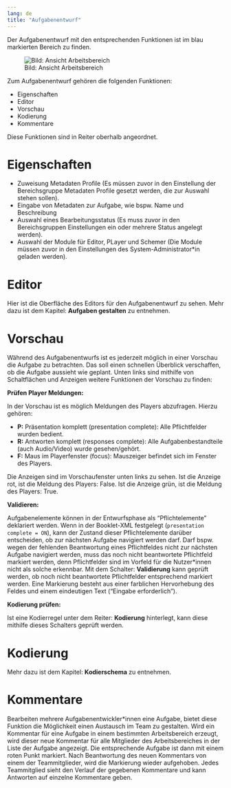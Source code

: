 ```yaml
---
lang: de
title: "Aufgabenentwurf"
---
```


Der Aufgabenentwurf mit den entsprechenden Funktionen ist im blau markierten Bereich zu finden.

![Bild: Ansicht Arbeitsbereich](Ansicht_Arbeitsbereich.png)

Zum Aufgabenentwurf gehören die folgenden Funktionen:

* Eigenschaften
* Editor
* Vorschau
* Kodierung
* Kommentare

Diese Funktionen sind in Reiter oberhalb angeordnet.

# Eigenschaften

* Zuweisung Metadaten Profile (Es müssen zuvor in den Einstellung der Bereichsgruppe Metadaten Profile gesetzt werden, die zur Auswahl stehen sollen).
* Eingabe von Metadaten zur Aufgabe, wie bspw. Name und Beschreibung
* Auswahl eines Bearbeitungsstatus (Es muss zuvor in den Bereichsgruppen Einstellungen ein oder mehrere Status angelegt werden).
* Auswahl der Module für Editor, PLayer und Schemer (Die Module müssen zuvor in den Einstellungen des System-Administrator\*in geladen werden).

# Editor

Hier ist die Oberfläche des Editors für den Aufgabenentwurf zu sehen. Mehr dazu ist dem Kapitel: **Aufgaben gestalten** zu entnehmen.

# Vorschau

Während des Aufgabenentwurfs ist es jederzeit möglich in einer Vorschau die Aufgabe zu betrachten. Das soll einen schnellen Überblick verschaffen, ob die Aufgabe aussieht wie geplant. Unten links sind mithilfe von Schaltflächen und Anzeigen weitere Funktionen der Vorschau zu finden:

**Prüfen Player Meldungen:**

In der Vorschau ist es möglich Meldungen des Players abzufragen. Hierzu gehören:

* **P:** Präsentation komplett (presentation complete): Alle Pflichtfelder wurden bedient.
* **R:** Antworten komplett (responses complete): Alle Aufgabenbestandteile (auch Audio/Video) wurde gesehen/gehört.
* **F:** Maus im Playerfenster (focus): Mauszeiger befindet sich im Fenster des Players.

Die Anzeigen sind im Vorschaufenster unten links zu sehen. Ist die Anzeige rot, ist die Meldung des Players: False.
Ist die Anzeige grün, ist die Meldung des Players: True.

**Validieren:**

Aufgabenelemente können in der Entwurfsphase als "Pflichtelemente" deklariert werden. Wenn in der Booklet-XML festgelegt (`presentation complete = ON`), kann der Zustand dieser Pflichtelemente darüber entscheiden, ob zur nächsten Aufgabe navigiert werden darf. Darf bspw. wegen der fehlenden Beantwortung eines Pflichtfeldes nicht zur nächsten Aufgabe navigiert werden, muss das noch nicht beantwortete Pflichtfeld markiert werden, denn Pflichtfelder sind im Vorfeld für die Nutzer\*innen nicht als solche erkennbar. Mit dem Schalter: **Validierung** kann geprüft werden, ob noch nicht beantwortete Pflichtfelder entsprechend markiert werden. Eine Markierung besteht aus einer farblichen Hervorhebung des Feldes und einem eindeutigen Text ("Eingabe erforderlich").

**Kodierung prüfen:**

Ist eine Kodierregel unter dem Reiter: **Kodierung** hinterlegt, kann diese mithilfe dieses Schalters geprüft werden. 

# Kodierung

Mehr dazu ist dem Kapitel: **Kodierschema** zu entnehmen.

# Kommentare

Bearbeiten mehrere Aufgabenentwickler\*innen eine Aufgabe, bietet diese Funktion die Möglichkeit einen Austausch im Team zu gestalten. Wird ein Kommentar für eine Aufgabe in einem bestimmten Arbeitsbereich erzeugt, wird dieser neue Kommentar für alle Mitglieder des Arbeitsbereiches in der Liste der Aufgabe angezeigt. Die entsprechende Aufgabe ist dann mit einem roten Punkt markiert. Nach Beantwortung des neuen Kommentars von einem der Teammitglieder, wird die Markierung wieder aufgehoben. Jedes Teammitglied sieht den Verlauf der gegebenen Kommentare und kann Antworten auf einzelne Kommentare geben.